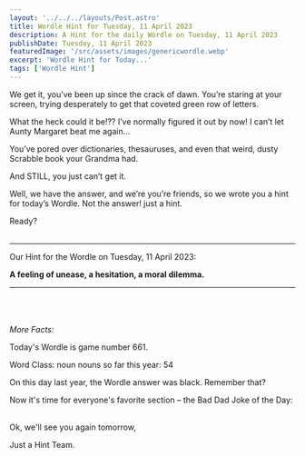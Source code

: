 ```yaml
---
layout: '../../../layouts/Post.astro'
title: Wordle Hint for Tuesday, 11 April 2023
description: A Hint for the daily Wordle on Tuesday, 11 April 2023
publishDate: Tuesday, 11 April 2023
featuredImage: '/src/assets/images/genericwordle.webp'
excerpt: 'Wordle Hint for Today...'
tags: ['Wordle Hint']
---
```


We get it, you’ve been up since the crack of dawn. You’re staring at your screen, trying desperately to get that coveted green row of letters. 

What the heck could it be!??
I’ve normally figured it out by now!
I can’t let Aunty Margaret beat me again… 

You’ve pored over dictionaries, thesauruses, and even that weird, dusty Scrabble book your Grandma had.

And STILL, you just can’t get it. 

Well, we have the answer, and we’re you’re friends, so we wrote you a hint for today’s Wordle.
Not the answer! just a hint. 

Ready?<br /><br />

----

Our Hint for the Wordle on Tuesday, 11 April 2023:

**A feeling of unease, a hesitation, a moral dilemma.** 


----

<br /><br /><br />*More Facts:*

Today's Wordle is game number 661.

Word Class: noun nouns so far this year: 54 

On this day last year, the Wordle answer was black. Remember that? 

Now it's time for everyone's favorite section – the Bad Dad Joke of the Day:<br /><br /> 

Ok, we'll see you again tomorrow, 

Just a Hint Team.
